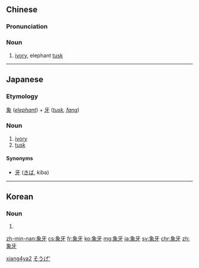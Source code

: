 ==Chinese==
{{zh-hanzi-box|[[象]][[牙]]}}

===Pronunciation===
{{zh-pron
|m=xiàngyá
|c=zoeng6 ngaa4
|mn=chhiūⁿ-gê
|cat=n
}}

===Noun===
{{zh-noun}}

# [[ivory]], elephant [[tusk]]

[[Category:zh:Elephants|xiang4ya2]]

----

==Japanese==
{{ja-kanjitab|ぞう|げ|yomi=on}}

===Etymology===
[[象]] (''[[elephant]]'') + [[牙]] (''[[tusk]], [[fang]]'')

===Noun===
{{ja-noun|ぞうげ}}

# [[ivory]]
# [[tusk]]

====Synonyms====
* [[牙]] ([[きば]], kiba)

[[Category:ja:Elephants|そうげ']]

----

==Korean==
{{ko-hanjatab|象|牙}}

===Noun===
{{ko-noun|hj|rv=|hangeul=상아}}

# {{hanja form of|상아|[[ivory]]}}

[[zh-min-nan:象牙]]
[[cs:象牙]]
[[fr:象牙]]
[[ko:象牙]]
[[mg:象牙]]
[[ja:象牙]]
[[sv:象牙]]
[[chr:象牙]]
[[zh:象牙]]